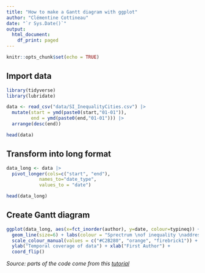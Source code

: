 ```yaml
---
title: "How to make a Gantt diagram with ggplot"
author: "Clémentine Cottineau"
date: "`r Sys.Date()`"
output:
  html_document:
    df_print: paged
---
```


```r
knitr::opts_chunk$set(echo = TRUE)
```

## Import data

```r
library(tidyverse)
library(lubridate)

data <- read_csv("data/SI_InequalityCities.csv") |>
  mutate(start = ymd(paste0(start,"01-01")), 
         end = ymd(paste0(end,"01-01"))) |>
  arrange(desc(end)) 

head(data)

```

## Transform into long format

```r
data_long <- data |>
  pivot_longer(cols=c("start", "end"),
            names_to="date_type",
            values_to = "date") 

head(data_long)
```

## Create Gantt diagram

```r

ggplot(data_long, aes(x=fct_inorder(author), y=date, colour=typineq)) +
  geom_line(size=6) + labs(colour = "Sprectrum \nof inequality \naddressed") +
  scale_colour_manual(values = c("#C2B280", "orange", "firebrick1")) +
  ylab("Temporal coverage of data") + xlab("First Author") +
  coord_flip() 
```

*Source: parts of the code come from this [tutorial](https://jtr13.github.io/cc19/gantt-charts.html)*